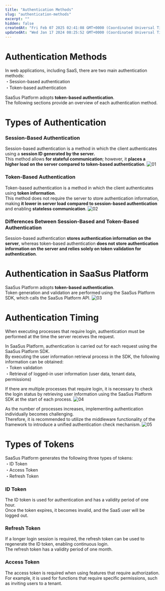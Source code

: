 ```yaml
---
title: "Authentication Methods"
slug: "authentication-methods"
excerpt: ""
hidden: false
createdAt: "Fri Feb 07 2025 02:41:08 GMT+0000 (Coordinated Universal Time)"
updatedAt: "Wed Jan 17 2024 08:25:52 GMT+0000 (Coordinated Universal Time)"
---
```

# Authentication Methods
In web applications, including SaaS, there are two main authentication methods:<br/>
・Session-based authentication<br/>
・Token-based authentication<br/>

SaaSus Platform adopts **token-based authentication**.<br/>
The following sections provide an overview of each authentication method.


# Types of Authentication
### Session-Based Authentication
Session-based authentication is a method in which the client authenticates using a **session ID generated by the server.**<br/>
This method allows **for stateful communication**; however, it **places a higher load on the server compared to token-based authentication**.
![01](/img/usecase/authentication-methods/authentication-methods-01.png)

### Token-Based Authentication
Token-based authentication is a method in which the client authenticates using **token information**.<br/>
This method does not require the server to store authentication information, making **it lower in server load compared to session-based authentication** and enabling **stateless communication**.
![02](/img/usecase/authentication-methods/authentication-methods-02.png)

### Differences Between Session-Based and Token-Based Authentication
Session-based authentication **stores authentication information on the server**, whereas token-based authentication **does not store authentication information on the server and relies solely on token validation for authentication**.<br/>


# Authentication in SaaSus Platform
SaaSus Platform adopts **token-based authentication**.<br/>
Token generation and validation are performed using the SaaSus Platform SDK, which calls the SaaSus Platform API.
![03](/img/usecase/authentication-methods/authentication-methods-03.png)

# Authentication Timing
When executing processes that require login, authentication must be performed at the time the server receives the request.

In SaaSus Platform, authentication is carried out for each request using the SaaSus Platform SDK.<br/>
By executing the user information retrieval process in the SDK, the following information can be obtained:<br/>
・Token validation<br/>
・Retrieval of logged-in user information (user data, tenant data, permissions)<br/>

If there are multiple processes that require login, it is necessary to check the login status by retrieving user information using the SaaSus Platform SDK at the start of each process.
![04](/img/usecase/authentication-methods/authentication-methods-04.png)

As the number of processes increases, implementing authentication individually becomes challenging.<br/>
Therefore, it is recommended to utilize the middleware functionality of the framework to introduce a unified authentication check mechanism.
![05](/img/usecase/authentication-methods/authentication-methods-05.png)

# Types of Tokens
SaaSus Platform generates the following three types of tokens:<br/>
・ID Token<br/>
・Access Token<br/>
・Refresh Token<br/>

### ID Token
The ID token is used for authentication and has a validity period of one hour.<br/>
Once the token expires, it becomes invalid, and the SaaS user will be logged out.

### Refresh Token
If a longer login session is required, the refresh token can be used to regenerate the ID token, enabling continuous login.<br/>
The refresh token has a validity period of one month.

### Access Token
The access token is required when using features that require authorization.<br/>
For example, it is used for functions that require specific permissions, such as inviting users to a tenant.
